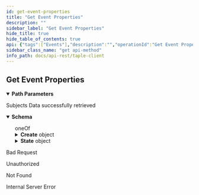 ```yaml
---
id: get-event-properties
title: "Get Event Properties"
description: ""
sidebar_label: "Get Event Properties"
hide_title: true
hide_table_of_contents: true
api: {"tags":["Events"],"description":"","operationId":"Get Event Properties","parameters":[{"name":"id","in":"path","description":"Subject's unique id","required":true,"deprecated":false,"schema":{"type":"string"}},{"name":"sn","in":"path","description":"Event sn","required":true,"deprecated":false,"schema":{"type":"integer","format":"int64"}}],"responses":{"200":{"description":"Subjects Data successfully retrieved","content":{"application/json":{"schema":{"oneOf":[{"type":"object","properties":{"Create":{"type":"object","required":["governance_id","schema_id","namespace","payload"],"properties":{"governance_id":{"type":"string"},"namespace":{"type":"string"},"payload":{"oneOf":[{"type":"object","properties":{"Json":{"type":"string"}}},{"type":"object","properties":{"JsonPatch":{"type":"string"}}}]},"schema_id":{"type":"string"}}}}},{"type":"object","properties":{"State":{"type":"object","required":["subject_id","payload"],"properties":{"payload":{"oneOf":[{"type":"object","properties":{"Json":{"type":"string"}}},{"type":"object","properties":{"JsonPatch":{"type":"string"}}}]},"subject_id":{"type":"string"}}}}}]},"example":{"State":{"payload":{"Json":"{\"localizacion\":\"Argentina\",\"temperatura\":-3}"},"subject_id":"JKZgYhPjQdWNWWwkac0wSwqLKoOJsT0QimJmj6zjimWc"}}}}},"400":{"description":"Bad Request"},"401":{"description":"Unauthorized"},"404":{"description":"Not Found"},"500":{"description":"Internal Server Error"}},"deprecated":false,"method":"get","path":"/api/subjects/{id}/events/{sn}/properties","security":[],"securitySchemes":{"api_key":{"type":"apiKey","in":"header","name":"x-api-key"}},"info":{"title":"taple-client","description":"","contact":{"name":"Open Canarias S.L.","email":"taple@opencanarias.com"},"license":{"name":""},"version":"0.2.0-dev"},"postman":{"name":"Get Event Properties","description":{"content":"","type":"text/plain"},"url":{"path":["api","subjects",":id","events",":sn","properties"],"host":["{{baseUrl}}"],"query":[],"variable":[{"disabled":false,"description":{"content":"(Required) Subject's unique id","type":"text/plain"},"type":"any","value":"","key":"id"},{"disabled":false,"description":{"content":"(Required) Event sn","type":"text/plain"},"type":"any","value":"","key":"sn"}]},"header":[{"key":"Accept","value":"application/json"}],"method":"GET"}}
sidebar_class_name: "get api-method"
info_path: docs/api-rest/taple-client
---
```



## Get Event Properties

<details style={{"marginBottom":"1rem"}} data-collapsed={false} open={true}><summary style={{}}><strong>Path Parameters</strong></summary><div><ul><ParamsItem className={"paramsItem"} param={{"name":"id","in":"path","description":"Subject's unique id","required":true,"deprecated":false,"schema":{"type":"string"}}}></ParamsItem><ParamsItem className={"paramsItem"} param={{"name":"sn","in":"path","description":"Event sn","required":true,"deprecated":false,"schema":{"type":"integer","format":"int64"}}}></ParamsItem></ul></div></details><div><ApiTabs><TabItem label={"200"} value={"200"}><div>

Subjects Data successfully retrieved

</div><div><MimeTabs schemaType={"response"}><TabItem label={"application/json"} value={"application/json"}><SchemaTabs><TabItem label={"Schema"} value={"Schema"}><details style={{}} data-collapsed={false} open={true}><summary style={{"textAlign":"left"}}><strong>Schema</strong></summary><div style={{"textAlign":"left","marginLeft":"1rem"}}></div><ul style={{"marginLeft":"1rem"}}><div><div><span className={"badge badge--info"}>oneOf</span><SchemaTabs><TabItem label={"MOD1"} value={"0-item-properties"}><SchemaItem collapsible={true} className={"schemaItem"}><details style={{}}><summary style={{}}><strong>Create</strong><span style={{"opacity":"0.6"}}> object</span></summary><div style={{"marginLeft":"1rem"}}><SchemaItem collapsible={false} name={"governance_id"} required={false} schemaDescription={undefined} schemaName={"string"} qualifierMessage={undefined} defaultValue={undefined}></SchemaItem><SchemaItem collapsible={false} name={"namespace"} required={false} schemaDescription={undefined} schemaName={"string"} qualifierMessage={undefined} defaultValue={undefined}></SchemaItem><SchemaItem collapsible={true} className={"schemaItem"}><details style={{}}><summary style={{}}><strong>payload</strong><span style={{"opacity":"0.6"}}> object</span></summary><div style={{"marginLeft":"1rem"}}><div><div><span className={"badge badge--info"}>oneOf</span><SchemaTabs><TabItem label={"MOD1"} value={"0-item-properties"}><SchemaItem collapsible={false} name={"Json"} required={false} schemaDescription={undefined} schemaName={"string"} qualifierMessage={undefined} defaultValue={undefined}></SchemaItem></TabItem><TabItem label={"MOD2"} value={"1-item-properties"}><SchemaItem collapsible={false} name={"JsonPatch"} required={false} schemaDescription={undefined} schemaName={"string"} qualifierMessage={undefined} defaultValue={undefined}></SchemaItem></TabItem></SchemaTabs></div></div></div></details></SchemaItem><SchemaItem collapsible={false} name={"schema_id"} required={false} schemaDescription={undefined} schemaName={"string"} qualifierMessage={undefined} defaultValue={undefined}></SchemaItem></div></details></SchemaItem></TabItem><TabItem label={"MOD2"} value={"1-item-properties"}><SchemaItem collapsible={true} className={"schemaItem"}><details style={{}}><summary style={{}}><strong>State</strong><span style={{"opacity":"0.6"}}> object</span></summary><div style={{"marginLeft":"1rem"}}><SchemaItem collapsible={true} className={"schemaItem"}><details style={{}}><summary style={{}}><strong>payload</strong><span style={{"opacity":"0.6"}}> object</span></summary><div style={{"marginLeft":"1rem"}}><div><div><span className={"badge badge--info"}>oneOf</span><SchemaTabs><TabItem label={"MOD1"} value={"0-item-properties"}><SchemaItem collapsible={false} name={"Json"} required={false} schemaDescription={undefined} schemaName={"string"} qualifierMessage={undefined} defaultValue={undefined}></SchemaItem></TabItem><TabItem label={"MOD2"} value={"1-item-properties"}><SchemaItem collapsible={false} name={"JsonPatch"} required={false} schemaDescription={undefined} schemaName={"string"} qualifierMessage={undefined} defaultValue={undefined}></SchemaItem></TabItem></SchemaTabs></div></div></div></details></SchemaItem><SchemaItem collapsible={false} name={"subject_id"} required={false} schemaDescription={undefined} schemaName={"string"} qualifierMessage={undefined} defaultValue={undefined}></SchemaItem></div></details></SchemaItem></TabItem></SchemaTabs></div></div></ul></details></TabItem><TabItem label={"Example (from schema)"} value={"Example (from schema)"}><ResponseSamples responseExample={"{\n  \"Create\": {\n    \"governance_id\": \"string\",\n    \"namespace\": \"string\",\n    \"payload\": {\n      \"Json\": \"string\"\n    },\n    \"schema_id\": \"string\"\n  }\n}"} language={"json"}></ResponseSamples></TabItem><TabItem label={"Example"} value={"Example"}><ResponseSamples responseExample={"{\n  \"State\": {\n    \"payload\": {\n      \"Json\": \"{\\\"localizacion\\\":\\\"Argentina\\\",\\\"temperatura\\\":-3}\"\n    },\n    \"subject_id\": \"JKZgYhPjQdWNWWwkac0wSwqLKoOJsT0QimJmj6zjimWc\"\n  }\n}"} language={"json"}></ResponseSamples></TabItem></SchemaTabs></TabItem></MimeTabs></div></TabItem><TabItem label={"400"} value={"400"}><div>

Bad Request

</div><div></div></TabItem><TabItem label={"401"} value={"401"}><div>

Unauthorized

</div><div></div></TabItem><TabItem label={"404"} value={"404"}><div>

Not Found

</div><div></div></TabItem><TabItem label={"500"} value={"500"}><div>

Internal Server Error

</div><div></div></TabItem></ApiTabs></div>
      